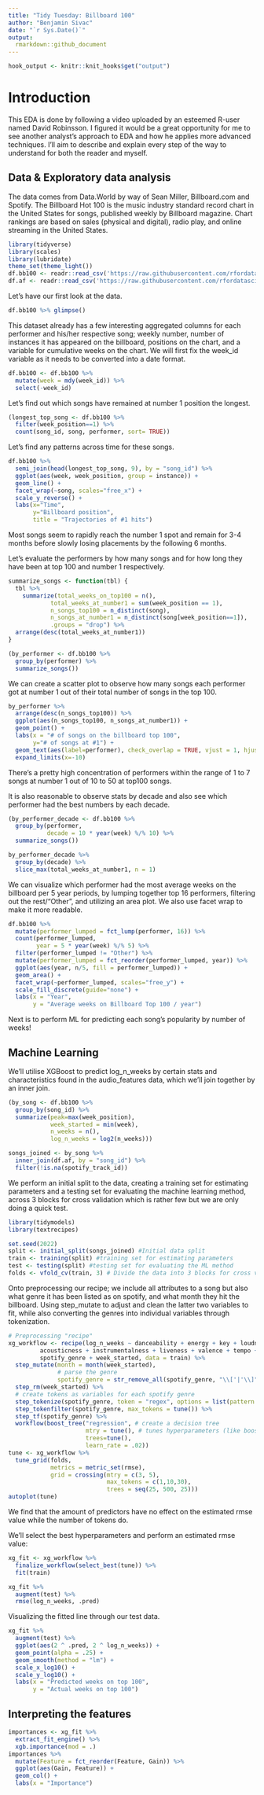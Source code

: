 ---
title: "Tidy Tuesday: Billboard 100"
author: "Benjamin Sivac"
date: "`r Sys.Date()`"
output: 
  rmarkdown::github_document
---
```{r, include=FALSE}
hook_output <- knitr::knit_hooks$get("output")
```

# Introduction
This EDA is done by following a video uploaded by an esteemed R-user named David
Robinsson. I figured it would be a great opportunity for me to see another 
analyst's approach to EDA and how he applies more advanced techniques. I'll aim
to describe and explain every step of the way to understand for both the reader 
and myself. 

## Data & Exploratory data analysis
The data comes from Data.World by way of Sean Miller, Billboard.com and Spotify. 
The Billboard Hot 100 is the music industry standard record chart in the United 
States for songs, published weekly by Billboard magazine. Chart rankings are 
based on sales (physical and digital), radio play, and online streaming in the
United States.

```{r Loading packages, message=FALSE, warning=FALSE}
library(tidyverse)
library(scales)
library(lubridate)
theme_set(theme_light())
df.bb100 <- readr::read_csv('https://raw.githubusercontent.com/rfordatascience/tidytuesday/master/data/2021/2021-09-14/billboard.csv')
df.af <- readr::read_csv('https://raw.githubusercontent.com/rfordatascience/tidytuesday/master/data/2021/2021-09-14/audio_features.csv')
```

Let's have our first look at the data.
```{r}
df.bb100 %>% glimpse()
```

This dataset already has a few interesting aggregated columns for each performer
and his/her respective song; weekly number, number of instances it has appeared 
on the billboard, positions on the chart, and a variable for cumulative weeks on
the chart. We will first fix the week_id variable as it needs to be converted 
into a date format.
```{r}
df.bb100 <- df.bb100 %>% 
  mutate(week = mdy(week_id)) %>% 
  select(-week_id)
```

Let's find out which songs have remained at number 1 position the longest.
```{r}
(longest_top_song <- df.bb100 %>% 
  filter(week_position==1) %>% 
  count(song_id, song, performer, sort= TRUE))
```

Let's find any patterns across time for these songs.
```{r}
df.bb100 %>% 
  semi_join(head(longest_top_song, 9), by = "song_id") %>% 
  ggplot(aes(week, week_position, group = instance)) +
  geom_line() +
  facet_wrap(~song, scales="free_x") +
  scale_y_reverse() +
  labs(x="Time",
       y="Billboard position",
       title = "Trajectories of #1 hits")
```

Most songs seem to rapidly reach the number 1 spot and remain for 3-4 months 
before slowly losing placements by the following 6 months. 

Let's evaluate the performers by how many songs and for how long they have been
at top 100 and number 1 respectively.
```{r}
summarize_songs <- function(tbl) {
  tbl %>% 
    summarize(total_weeks_on_top100 = n(),
            total_weeks_at_number1 = sum(week_position == 1),
            n_songs_top100 = n_distinct(song),
            n_songs_at_number1 = n_distinct(song[week_position==1]),
            .groups = "drop") %>% 
  arrange(desc(total_weeks_at_number1))
}

(by_performer <- df.bb100 %>% 
  group_by(performer) %>% 
  summarize_songs())
```

We can create a scatter plot to observe how many songs each performer got at 
number 1 out of their total number of songs in the top 100.
```{r}
by_performer %>% 
  arrange(desc(n_songs_top100)) %>% 
  ggplot(aes(n_songs_top100, n_songs_at_number1)) +
  geom_point() +
  labs(x = "# of songs on the billboard top 100",
       y="# of songs at #1") +
  geom_text(aes(label=performer), check_overlap = TRUE, vjust = 1, hjust = 1) +
  expand_limits(x=-10)
```

There's a pretty high concentration of performers within the range of 1 to 7 
songs at number 1 out of 10 to 50 at top100 songs.

It is also reasonable to observe stats by decade and also see which performer 
had the best numbers by each decade.
```{r}
(by_performer_decade <- df.bb100 %>% 
  group_by(performer, 
           decade = 10 * year(week) %/% 10) %>% 
  summarize_songs())
```

```{r}
by_performer_decade %>% 
  group_by(decade) %>% 
  slice_max(total_weeks_at_number1, n = 1)
```

We can visualize which performer had the most average weeks on the billboard per
5 year periods, by lumping together top 16 performers, filtering out the 
rest/"Other", and utilizing an area plot. We also use facet wrap to make it more
readable.
```{r}
df.bb100 %>% 
  mutate(performer_lumped = fct_lump(performer, 16)) %>% 
  count(performer_lumped,
        year = 5 * year(week) %/% 5) %>% 
  filter(performer_lumped != "Other") %>% 
  mutate(performer_lumped = fct_reorder(performer_lumped, year)) %>% 
  ggplot(aes(year, n/5, fill = performer_lumped)) + 
  geom_area() +
  facet_wrap(~performer_lumped, scales="free_y") +
  scale_fill_discrete(guide="none") +
  labs(x = "Year", 
       y = "Average weeks on Billboard Top 100 / year")
```

Next is to perform ML for predicting each song's popularity by number of weeks!

## Machine Learning
We'll utilise XGBoost to predict log_n_weeks by certain stats and characteristics 
found in the audio_features data, which we'll join together by an inner join.
```{r}
(by_song <- df.bb100 %>% 
  group_by(song_id) %>% 
  summarize(peak=max(week_position),
            week_started = min(week),
            n_weeks = n(),
            log_n_weeks = log2(n_weeks)))

songs_joined <- by_song %>%
  inner_join(df.af, by = "song_id") %>%
  filter(!is.na(spotify_track_id))
```

We perform an initial split to the data, creating a training set for estimating
parameters and a testing set for evaluating the machine learning method, across
3 blocks for cross validation which is rather few but we are only doing a quick test.
```{r message=FALSE, warning=FALSE}
library(tidymodels)
library(textrecipes)

set.seed(2022)
split <- initial_split(songs_joined) #Initial data split
train <- training(split) #training set for estimating parameters
test <- testing(split) #testing set for evaluating the ML method
folds <- vfold_cv(train, 3) # Divide the data into 3 blocks for cross validation
```

Onto preprocessing our recipe; we include all attributes to a song but also what
genre it has been listed as on spotify, and what month they hit the billboard.
Using step_mutate to adjust and clean the latter two variables to fit, while 
also converting the genres into individual variables through tokenization. 
```{r message=FALSE, warning=FALSE}
# Preprocessing "recipe"
xg_workflow <- recipe(log_n_weeks ~ danceability + energy + key + loudness + mode + speechiness +
         acousticness + instrumentalness + liveness + valence + tempo + time_signature +
         spotify_genre + week_started, data = train) %>% 
  step_mutate(month = month(week_started),
              # parse the genre
              spotify_genre = str_remove_all(spotify_genre, "\\['|'\\]")) %>% 
  step_rm(week_started) %>% 
  # create tokens as variables for each spotify genre
  step_tokenize(spotify_genre, token = "regex", options = list(pattern = "', '")) %>% 
  step_tokenfilter(spotify_genre, max_tokens = tune()) %>% 
  step_tf(spotify_genre) %>% 
  workflow(boost_tree("regression", # create a decision tree
                      mtry = tune(), # tunes hyperparameters (like booster parameters such as eta, gamma, and lambda)
                      trees=tune(),
                      learn_rate = .02))
tune <- xg_workflow %>% 
  tune_grid(folds,
            metrics = metric_set(rmse),
            grid = crossing(mtry = c(3, 5),
                            max_tokens = c(1,10,30),
                            trees = seq(25, 500, 25)))
autoplot(tune)
```

We find that the amount of predictors have no effect on the estimated rmse value
while the number of tokens do. 

We'll select the best hyperparameters and perform an estimated rmse value:
```{r}
xg_fit <- xg_workflow %>%
  finalize_workflow(select_best(tune)) %>%
  fit(train)

xg_fit %>%
  augment(test) %>%
  rmse(log_n_weeks, .pred)
```

Visualizing the fitted line through our test data.
```{r message=FALSE, warning=FALSE}
xg_fit %>%
  augment(test) %>%
  ggplot(aes(2 ^ .pred, 2 ^ log_n_weeks)) +
  geom_point(alpha = .25) +
  geom_smooth(method = "lm") +
  scale_x_log10() +
  scale_y_log10() +
  labs(x = "Predicted weeks on top 100",
       y = "Actual weeks on top 100")
```

## Interpreting the features

```{r}
importances <- xg_fit %>%
  extract_fit_engine() %>%
  xgb.importance(mod = .)
importances %>%
  mutate(Feature = fct_reorder(Feature, Gain)) %>%
  ggplot(aes(Gain, Feature)) +
  geom_col() +
  labs(x = "Importance")
```









